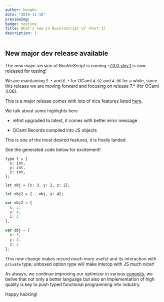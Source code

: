 ```yaml
---
author: hongbo
date: "2019-11-18"
previewImg:
badge: testing
title: What's new in BuckleScript v7 (Part 1)
description: |
---
```


## New major dev release available

The new major version of BuckleScript is coming
-[7.0.0-dev.1](https://github.com/BuckleScript/bucklescript/pull/3968) is now
released for testing!

We are maintaining `5.*` and `6.*` for OCaml `4.02` and `4.06` for a while,
since this release we are moving forward and focusing on release 7.* (for OCaml
4.06).

This is a major release comes with lots of nice features listed
[here](https://github.com/BuckleScript/bucklescript/blob/master/Changes.md).

We talk about some highlights here

- refmt upgraded to latest, it comes with better error message

- OCaml Records compiled into JS objects

This is one of the most desired features, it is finally landed.

See the generated code below for excitement!

```reason
type t = {
  x: int,
  y: int,
  z: int,
};

let obj = {x: 3, y: 2, z: 2};

let obj2 = {...obj, y: 4};
```

```js
var obj2 = {
  x: 3,
  y: 4,
  z: 2
};

var obj = {
  x: 3,
  y: 2,
  z: 2
};
```

This new change makes record much more useful and its interaction with
`private` type; unboxed option type will make interop with JS much nicer!

As always, we continue improving our optimizer in various
[commits](https://github.com/BuckleScript/bucklescript/pull/3966/files?file-filters%5B%5D=.js),
we belive that not only a better language but also an implementation of high
quality is key to push typed functional programming into industry.

Happy hacking!
